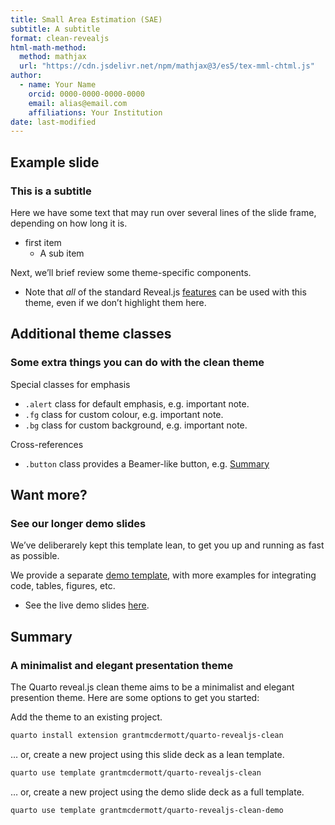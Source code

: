 ```yaml
---
title: Small Area Estimation (SAE)
subtitle: A subtitle
format: clean-revealjs
html-math-method:
  method: mathjax
  url: "https://cdn.jsdelivr.net/npm/mathjax@3/es5/tex-mml-chtml.js"
author:
  - name: Your Name
    orcid: 0000-0000-0000-0000
    email: alias@email.com
    affiliations: Your Institution
date: last-modified
---
```


## Example slide

### This is a subtitle

Here we have some text that may run over several lines of the slide frame,
depending on how long it is.

- first item 
    - A sub item

Next, we'll brief review some theme-specific components.

- Note that _all_ of the standard Reveal.js
[features](https://quarto.org/docs/presentations/revealjs/)
can be used with this theme, even if we don't highlight them here.

## Additional theme classes

### Some extra things you can do with the clean theme

Special classes for emphasis

- `.alert` class for default emphasis, e.g. [important note]{.alert}.
- `.fg` class for custom colour, e.g. [important note]{.fg style="--col: #e64173"}.
- `.bg` class for custom background, e.g. [important note]{.bg style="--col: #e64173"}.

Cross-references

- `.button` class provides a Beamer-like button, e.g.
[[Summary]{.button}](#sec-summary)

## Want more?

### See our longer demo slides

We've deliberarely kept this template lean, to get you up and running as fast as
possible.

We provide a separate
[demo template](https://github.com/grantmcdermott/quarto-revealjs-clean-demo),
with more examples for integrating code, tables, figures, etc.

  - See the live demo slides
  [here](https://grantmcdermott.com/quarto-revealjs-clean-demo/template.html).

## Summary {#sec-summary}

### A minimalist and elegant presentation theme

The Quarto reveal.js clean theme aims to be a minimalist and elegant presention
theme. Here are some options to get you started:

Add the theme to an existing project.

```.bash
quarto install extension grantmcdermott/quarto-revealjs-clean
```

... or, create a new project using this slide deck as a lean template.

```.bash
quarto use template grantmcdermott/quarto-revealjs-clean
```

... or, create a new project using the demo slide deck as a full template.

```.bash
quarto use template grantmcdermott/quarto-revealjs-clean-demo
```
